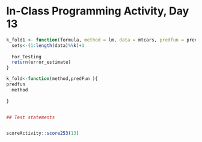# In-Class Programming Activity, Day 13


```r
k_fold1 <- function(formula, method = lm, data = mtcars, predfun = predict, k = 10) {
  sets<-(1:length(data)%%k)+1
  
  For_Testing
  return(error_estimate)
}

k_fold<-function(method,predFun ){
predfun
  method
  
}


## Test statements


scoreActivity::score253(13)
```